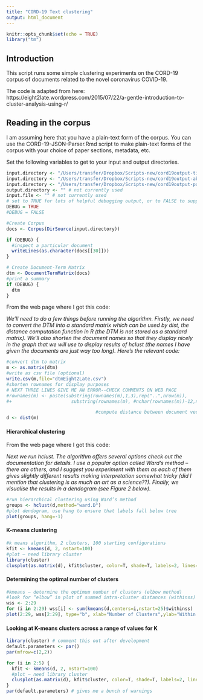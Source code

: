 ```yaml
---
title: "CORD-19 Text clustering"
output: html_document
---
```


```r
knitr::opts_chunk$set(echo = TRUE)
library("tm")
```

## Introduction

This script runs some simple clustering experiments on the CORD-19 corpus of documents related to the novel coronavirus COVID-19.

The code is adapted from here: https://eight2late.wordpress.com/2015/07/22/a-gentle-introduction-to-cluster-analysis-using-r/

## Reading in the corpus

I am assuming here that you have a plain-text form of the corpus. You can use the CORD-19-JSON-Parser.Rmd script to make plain-text forms of the corpus with your choice of paper sections, metadata, etc.

Set the following variables to get to your input and output directories.

```r
input.directory <- "/Users/transfer/Dropbox/Scripts-new/cord19output-titles"
input.directory <- "/Users/transfer/Dropbox/Scripts-new/cord19output-abstracts"
input.directory <- "/Users/transfer/Dropbox/Scripts-new/cord19output-papers"
output.directory <- "" # not currently used
input.file <- "" # not currently used
# set to TRUE for lots of helpful debugging output, or to FALSE to suppress same
DEBUG = TRUE
#DEBUG = FALSE
```

```r
#Create Corpus
docs <- Corpus(DirSource(input.directory))

if (DEBUG) {
  #inspect a particular document
  writeLines(as.character(docs[[30]]))
}  
```

```r
# Create Document-Term Matrix
dtm <- DocumentTermMatrix(docs)
#print a summary
if (DEBUG) {
  dtm
}
```


From the web page where I got this code:

_We’ll need to do a few things before running the algorithm. Firstly, we need to convert the DTM into a standard matrix which can be used by dist, the distance computation function in R (the DTM is not stored as a standard matrix). We’ll also shorten the document names so that they display nicely in the graph that we will use to display results of hclust (the names I have given the documents are just way too long). Here’s the relevant code:_

```r
#convert dtm to matrix
m <- as.matrix(dtm)
#write as csv file (optional)
write.csv(m,file="dtmEight2Late.csv")
#shorten rownames for display purposes
# NEXT THREE LINES GIVE ME AN ERROR--CHECK COMMENTS ON WEB PAGE
#rownames(m) <- paste(substring(rownames(m),1,3),rep("..",nrow(m)),
#+                      substring(rownames(m), #nchar(rownames(m))-12,nchar(rownames(m))-4))

                                 #compute distance between document vectors
d <- dist(m)
```

#### Hierarchical clustering

From the web page where I got this code:

_Next we run hclust. The algorithm offers several options check out the documentation for details. I use a popular option called Ward’s method – there are others, and I suggest you experiment with them  as each of them gives slightly different results making interpretation somewhat tricky (did I mention that clustering is as much an art as a science??). Finally, we visualise the results in a dendogram (see Figure 2 below)._

```r
#run hierarchical clustering using Ward’s method
groups <- hclust(d,method="ward.D")
#plot dendogram, use hang to ensure that labels fall below tree
plot(groups, hang=-1)
```

#### K-means clustering

```r
#k means algorithm, 2 clusters, 100 starting configurations
kfit <- kmeans(d, 2, nstart=100)
#plot – need library cluster
library(cluster)
clusplot(as.matrix(d), kfit$cluster, color=T, shade=T, labels=2, lines=0)
```

#### Determining the optimal number of clusters

```r
#kmeans – determine the optimum number of clusters (elbow method)
#look for “elbow” in plot of summed intra-cluster distances (withinss) as fn of k
wss <- 2:29
for (i in 2:29) wss[i] <- sum(kmeans(d,centers=i,nstart=25)$withinss)
plot(2:29, wss[2:29], type="b", xlab="Number of Clusters",ylab="Within groups sum of squares")
```

#### Looking at K-means clusters across a range of values for K

```r
library(cluster) # comment this out after development
default.parameters <- par()
par(mfrow=c(2,2))

for (i in 2:5) {
  kfit <- kmeans(d, 2, nstart=100)
  #plot – need library cluster
  clusplot(as.matrix(d), kfit$cluster, color=T, shade=T, labels=2, lines=0)
}
par(default.parameters) # gives me a bunch of warnings
```

